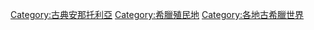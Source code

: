 [[Category:古典安那托利亞|Category:古典安那托利亞]]
[[Category:希臘殖民地|Category:希臘殖民地]]
[[Category:各地古希臘世界|Category:各地古希臘世界]]
